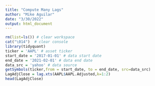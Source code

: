 ```yaml
---
title: "Compute Many Lags"
author: "Mike Aguilar"
date: "3/30/2022"
output: html_document
---
```



<!-- ### Compute Many Lags -->
```r
rm(list=ls()) # clear workspace
cat("\014")  # clear console
library(tidyquant)
ticker = 'AAPL' # asset ticker
start_date = '2017-01-01' # data start date
end_date = '2021-02-01' # data end date
data_src = 'yahoo' # data source
getSymbols(ticker,from = start_date, to = end_date, src=data_src)
LagAdjClose = lag.xts(AAPL$AAPL.Adjusted,k=1:2)
head(LagAdjClose)
```

